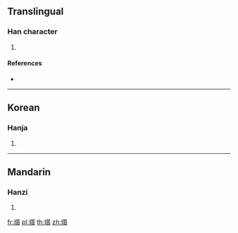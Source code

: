 ==Translingual==

===Han character===
{{Han char|rn=96|rad=玉|as=15|sn=19|four=|canj=MGHLC}}

# {{defn|Han|sort=玉15}}

====References====
* {{Han ref|kx=0744.300|dkj=21322|dj=1153.130|hdz=21145.070|uh=74C6|ud=29894}}

----

==Korean==

===Hanja===
{{ko-hanja|hangeul=질|eumhun=|rv=jil|mr=chil|y=cil}}

# {{defn|lang=ko|sort=玉15}}

----

==Mandarin==

===Hanzi===
{{cmn-hanzi|pin=[[zhí]] ([[zhi2]])|wg=chih<sup>2</sup>}}

# {{defn|lang=cmn|sort=玉15}}

[[fr:瓆]]
[[pl:瓆]]
[[th:瓆]]
[[zh:瓆]]